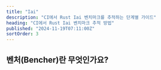 ```yaml
---
title: "Iai"
description: "CI에서 Rust Iai 벤치마크를 추적하는 단계별 가이드"
heading: "CI에서 Rust Iai 벤치마크 추적 방법"
published: "2024-11-19T07:11:00Z"
sortOrder: 3
---
```



<Intro
  text="Iai로 Rust 코드를 벤치마크하는 방법"
  url="/ko/learn/benchmarking/rust/iai/"
/>

## 벤처(Bencher)란 무엇인가요?

<BencherIntro />

<StepsForBencherCloud
  adapter="rust_iai"
  url="/ko/docs/explanation/adapters/#-rust-iai"
/>

<StepsForBencherSelfHosted
  adapter="rust_iai"
  url="/ko/docs/explanation/adapters/#-rust-iai"
/>

<RustIai />

<br />

<CallToAction />